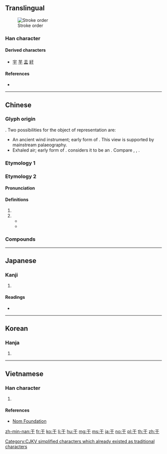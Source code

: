 {{character info/new}}
{{also|千|干|子|扵|於}}<!-- may be replaced by zh-forms -->
==Translingual==
[[File:Animation of 于.gif|thumb|Stroke order]]

===Han character===
{{Han char|rn=7|rad=二|as=01|sn=3|four=10400|canj=MD}}

====Derived characters====
* [[宇]] [[芋]] [[盂]] [[紆]]

====References====
* {{Han ref|kx=0086.060|dkj=00252|dj=0177.040|hdz=10004.050|uh=4E8E|ud=20110|bh=A45F|bd=42079}}

----

==Chinese==

===Glyph origin===
{{Han etym}}
{{liushu|p}}. Two possibilities for the object of representation are:
* An ancient wind instrument; early form of {{och-l|竽}}. This view is supported by mainstream palaeography.
* Exhaled air; early form of {{och-l|吁|to sigh}}. ''{{w|Shuowen}}'' considers it to be an {{Han compound|一|丂|ls=ic|t1=flat stream of air|t2=to exhale|nocap=y}}. Compare {{zh-l|*乎}}, {{zh-l|*兮}}, {{zh-l|*号}}.

===Etymology 1===
{{zh-see|於}}

===Etymology 2===
{{zh-forms|alt=亏}}

====Pronunciation====
{{zh-pron
|m=yú
|c=jyu4,jyu1
|h=
|mn=î/û
|w=
|mc=y
|oc=y
|ma=
|cat=pn
}}

====Definitions====
{{zh-hanzi}}

# {{surname|lang=zh}}
# {{n-g|Used in several names and proper nouns.}}
#* {{zh-x|單{chán}于|chief of the Xiongnu; a Chinese surname}}
#* {{zh-x|^淳于|a Chinese surname}}

===Compounds===
{{zh-der|于于|于嗟|于徐|于思|于時|于歸|于闐|于飛|于飛之樂|伊于胡底|刑于|友于|叔于田|君子于役|單于|大叔于田|大單于|淳于|燕燕于飛|福生于微|錞于|鳳凰于飛|鳳皇于蜚}}

----

==Japanese==

===Kanji===
{{ja-kanji|grade=|rs=二01}}

# {{defn|lang=ja|sort=二01}}

====Readings====
* {{ja-readings|on=[[う]] (u), [[く]] (ku)|kun=[[ここに]] (kokoni), [[ゆく]] (yuku)}}

----

==Korean==

===Hanja===
{{ko-hanja|hangeul=우|rv=u|mr=u}}

# {{defn|lang=ko|sort=二01}}

----

==Vietnamese==

===Han character===
{{vi-hantu|[[vu]], [[vo]], [[vò]]|rs=二01}}

# {{defn|lang=vi|sort=二01}}

====References====
* [http://nomfoundation.org/common/nom_details.php?codepoint=4e8e Nom Foundation]

[[Category:CJKV simplified characters which already existed as traditional characters]]

[[zh-min-nan:于]]
[[fr:于]]
[[ko:于]]
[[li:于]]
[[hu:于]]
[[mg:于]]
[[ms:于]]
[[ja:于]]
[[no:于]]
[[pl:于]]
[[th:于]]
[[zh:于]]